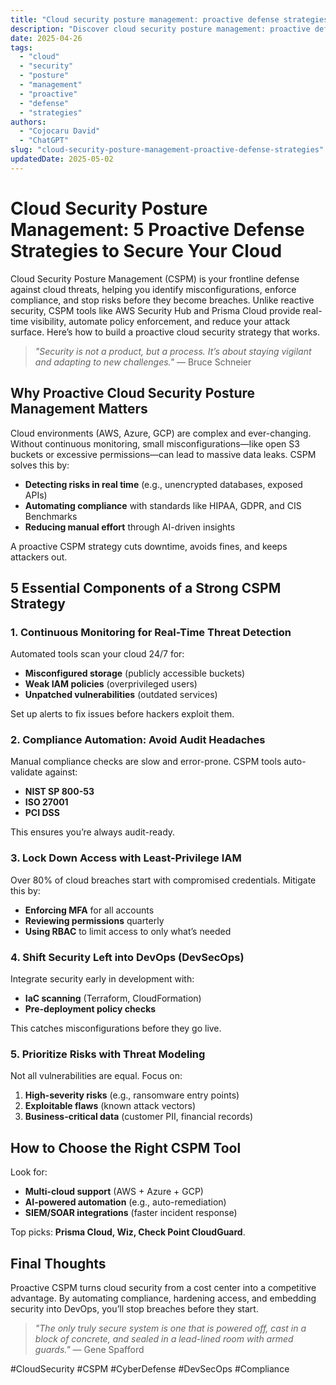 ```yaml
---
title: "Cloud security posture management: proactive defense strategies"
description: "Discover cloud security posture management: proactive defense strategies with this in-depth guide, providing actionable insights and practical tips to boost your knowledge and results."
date: 2025-04-26
tags:
  - "cloud"
  - "security"
  - "posture"
  - "management"
  - "proactive"
  - "defense"
  - "strategies"
authors:
  - "Cojocaru David"
  - "ChatGPT"
slug: "cloud-security-posture-management-proactive-defense-strategies"
updatedDate: 2025-05-02
---
```


# Cloud Security Posture Management: 5 Proactive Defense Strategies to Secure Your Cloud  

Cloud Security Posture Management (CSPM) is your frontline defense against cloud threats, helping you identify misconfigurations, enforce compliance, and stop risks before they become breaches. Unlike reactive security, CSPM tools like AWS Security Hub and Prisma Cloud provide real-time visibility, automate policy enforcement, and reduce your attack surface. Here’s how to build a proactive cloud security strategy that works.  

> *"Security is not a product, but a process. It’s about staying vigilant and adapting to new challenges."* — Bruce Schneier  

## Why Proactive Cloud Security Posture Management Matters  

Cloud environments (AWS, Azure, GCP) are complex and ever-changing. Without continuous monitoring, small misconfigurations—like open S3 buckets or excessive permissions—can lead to massive data leaks. CSPM solves this by:  

- **Detecting risks in real time** (e.g., unencrypted databases, exposed APIs)  
- **Automating compliance** with standards like HIPAA, GDPR, and CIS Benchmarks  
- **Reducing manual effort** through AI-driven insights  

A proactive CSPM strategy cuts downtime, avoids fines, and keeps attackers out.  

## 5 Essential Components of a Strong CSPM Strategy  

### 1. Continuous Monitoring for Real-Time Threat Detection  

Automated tools scan your cloud 24/7 for:  

- **Misconfigured storage** (publicly accessible buckets)  
- **Weak IAM policies** (overprivileged users)  
- **Unpatched vulnerabilities** (outdated services)  

Set up alerts to fix issues before hackers exploit them.  

### 2. Compliance Automation: Avoid Audit Headaches  

Manual compliance checks are slow and error-prone. CSPM tools auto-validate against:  

- **NIST SP 800-53**  
- **ISO 27001**  
- **PCI DSS**  

This ensures you’re always audit-ready.  

### 3. Lock Down Access with Least-Privilege IAM  

Over 80% of cloud breaches start with compromised credentials. Mitigate this by:  

- **Enforcing MFA** for all accounts  
- **Reviewing permissions** quarterly  
- **Using RBAC** to limit access to only what’s needed  

### 4. Shift Security Left into DevOps (DevSecOps)  

Integrate security early in development with:  

- **IaC scanning** (Terraform, CloudFormation)  
- **Pre-deployment policy checks**  

This catches misconfigurations before they go live.  

### 5. Prioritize Risks with Threat Modeling  

Not all vulnerabilities are equal. Focus on:  

1. **High-severity risks** (e.g., ransomware entry points)  
2. **Exploitable flaws** (known attack vectors)  
3. **Business-critical data** (customer PII, financial records)  

## How to Choose the Right CSPM Tool  

Look for:  

- **Multi-cloud support** (AWS + Azure + GCP)  
- **AI-powered automation** (e.g., auto-remediation)  
- **SIEM/SOAR integrations** (faster incident response)  

Top picks: **Prisma Cloud, Wiz, Check Point CloudGuard**.  

## Final Thoughts  

Proactive CSPM turns cloud security from a cost center into a competitive advantage. By automating compliance, hardening access, and embedding security into DevOps, you’ll stop breaches before they start.  

> *"The only truly secure system is one that is powered off, cast in a block of concrete, and sealed in a lead-lined room with armed guards."* — Gene Spafford  

#CloudSecurity #CSPM #CyberDefense #DevSecOps #Compliance
